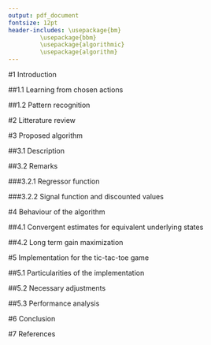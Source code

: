 ```yaml
---
output: pdf_document
fontsize: 12pt
header-includes: \usepackage{bm}
         \usepackage{bbm}
         \usepackage{algorithmic}
         \usepackage{algorithm}
---
```


#1 Introduction

##1.1 Learning from chosen actions

##1.2 Pattern recognition

#2 Litterature review

#3 Proposed algorithm

##3.1 Description

##3.2 Remarks

###3.2.1 Regressor function

###3.2.2 Signal function and discounted values

#4 Behaviour of the algorithm

##4.1 Convergent estimates for equivalent underlying states

##4.2 Long term gain maximization

#5 Implementation for the tic-tac-toe game 

##5.1 Particularities of the implementation

##5.2 Necessary adjustments

##5.3 Performance analysis

#6 Conclusion

#7 References

\newpage

\newcommand{\IND}[1][1]{\STATE\hspace{#1\algorithmicindent}}
\begin{algorithm*}
\caption{}
\begin{algorithmic}
\STATE$\text{Initialized variables:}$
\IND$X\text{: empty }m\text{-columns feature matrix}$
\IND$y\text{: empty target vector}$
\IND$w^*=w_0\text{: random weights for the regressor}$
\IND$\bm{\gamma} \in [0,1] \text{ discount rate}$
\IND$\Delta = 0 \text{: number of actions}$
\STATE$\text{Other variables:}$
\IND$f() \text{: regressor function}$
\IND$m \text{: number of features}$
\IND$p_t(x^*) \text{: stochastic process, function of the last existing chosen state}$
\IND$X'\text{: }m\text{-columns simulated states matrix}$
\IND$x_t(p_t) \in {\rm I\!R^m} \text{: current state vector}$
\IND$\Omega_t(x_t) \text{: set of possible actions}$
\IND$\epsilon \text{: randomness rate}$
\IND$s(x^*) \in {\rm I\!R} \text{: signal value potentially triggered by the modified state}$
\STATE$\textbf{WHILE } \text{the learning process is on:}$
\IND$\text{record }x_t(p_t)$
\IND$X' := \text{: empty }m\text{-columns matrix}$
\IND$\textbf{FOR } x' \text{ in } \Omega_t(x_t)\text{:}$
\IND[2]$\text{append } x' \text{ to } X'$
\IND$\text{With probability } 1-\epsilon$
\IND[2]$x^*:=\arg\max_{x' \in X'} f(w^*,X')$
\IND$\text{With probability } \epsilon$
\IND[2]$x^*:=\text{random sample }x' \in X'$
\IND$\text{append } x^* \text{ to } X$
\IND$\textbf{IF } s(x^*) \text{ != } 0 \text{ :}$
\IND[2]$\textbf{FOR } \delta \text{ in } 1\text{:}\Delta \text{:}$
\IND[3]$value = d(\gamma, \Delta, \delta, s(x^*))$
\IND[3]$\text{append } value \text{ to } y$
\IND[2]$w^* := \arg\min_{w}(l(f(w,X),y))$
\IND[2]$\Delta := 0$
\IND$\textbf{ELSE} \text{:}$
\IND[2]$\Delta \text{ += } 1$
\end{algorithmic}
\end{algorithm*}